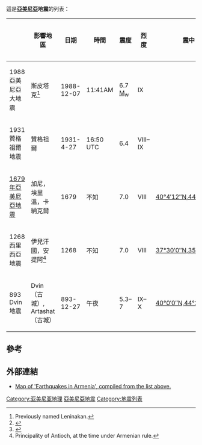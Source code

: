 {{noteTA
|G1 = Earthquake
}}
這是'''[[亞美尼亞|亞美尼亞]]地震'''的列表：
{| class="wikitable" border="1"
|-
!  
! 影響地區
! 日期
! 時間
! 震度
! 烈度
! 震中
! 深度（公里）
! 死亡人數
! 參考
|-
| 1988亞美尼亞大地震
| 斯皮塔克<ref>Previously named Leninakan.</ref> 
| 1988-12-07
| 11:41AM
| 6.7 [[Moment_magnitude_scale|M<sub>w</sub>]]
| IX
| {{coord|40.92|-44.12|display=inline}} 
| 6.6
| 25,000
| <ref>{{citation|title=EXPO-CAT Earthquake Catalog|url=http://earthquake.usgs.gov/research/pager/data/expocat.php|author=USGS|date=December 1, 2008|publisher=[[United_States_Geological_Survey|United States Geological Survey]]|series=Version 2007-12|deadurl=yes|archiveurl=https://web.archive.org/web/20150425180556/http://earthquake.usgs.gov/research/pager/data/expocat.php|archivedate=2015年4月25日|accessdate=2015年4月26日}}</ref>
|-
| 1931贊格祖爾地震
| 贊格祖爾
| 1931-4-27
| 16:50 UTC
| 6.4
| VIII–IX
| {{coord|39.4|-46.0|display=inline}} 
| 
| 300–2,890
| <ref>{{citation|title=International Handbook of Earthquake & Engineering Seismology|series=Part A, Volume 81A|chapter=A List of Deadly Earthquakes in the World: 1500-2000|first=T.R.|last=Utsu|year=2002|publisher=[[Academic_Press|Academic Press]]|edition=First|isbn=978-0124406520|page=705}}</ref>
|-
| [[1679年亞美尼亞地震|1679年亞美尼亞地震]]
| 加尼，埃里溫，卡納克爾
| 1679
| 不知
| 7.0
| VIII
| [http://toolserver.org/~geohack/geohack.php?pagename=1679_Garni_earthquake&params=40.07_N_44.43_E_ 40°4′12″N,44°25′48″E]
| N/A
| 估計7,600以上
|
|-
| 1268西里西亞地震
| 伊兒汗國，安提阿<ref>Principality of Antioch, at the time under Armenian rule.</ref>
| 1268
| 不知
| 7.0
| VIII
| [http://toolserver.org/~geohack/geohack.php?pagename=1268_Cilicia_earthquake&params=37.5_N_35.5_E_ 37°30′0″N,35°30′0″E]
| N/A
| 估計60,000以上
|
|-
| 893 Dvin地震
| Dvin（古城）, Artashat（古城）
| 893-12-27
| 午夜
| 5.3–7
| IX–X
| [http://toolserver.org/~geohack/geohack.php?pagename=893_Dvin_earthquake&params=40.0_N_44.6_E_ 40°0′0″N,44°24′0″E]
|
| 30,000
|
|}

==參考==
{{reflist}}

==外部連結==
* [http://toolserver.org/~para/cgi-bin/kmlexport?article=List_of_earthquakes_in_Armenia&linksfrom=1&redir=google Map of 'Earthquakes in Armenia', compiled from the list above.]

{{亚洲题目|地震列表}}

[[Category:亚美尼亚地理|Category:亚美尼亚地理]]
[[Category:亞美尼亞地震|]]
[[Category:地震列表|Category:地震列表]]